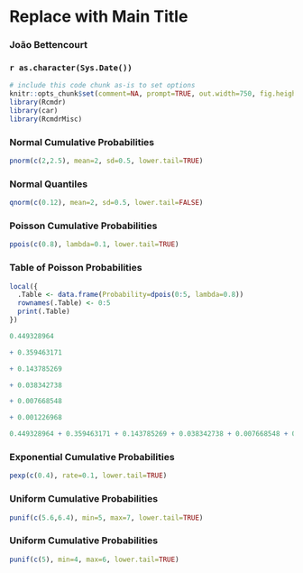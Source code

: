 <!-- R Commander Markdown Template -->

Replace with Main Title
=======================

### João Bettencourt

### `r as.character(Sys.Date())`

```r
# include this code chunk as-is to set options
knitr::opts_chunk$set(comment=NA, prompt=TRUE, out.width=750, fig.height=8, fig.width=8)
library(Rcmdr)
library(car)
library(RcmdrMisc)
```


### Normal Cumulative Probabilities
```r
pnorm(c(2,2.5), mean=2, sd=0.5, lower.tail=TRUE)
```


### Normal Quantiles
```r
qnorm(c(0.12), mean=2, sd=0.5, lower.tail=FALSE)
```


### Poisson Cumulative Probabilities
```r
ppois(c(0.8), lambda=0.1, lower.tail=TRUE)
```


### Table of Poisson Probabilities
```r
local({
  .Table <- data.frame(Probability=dpois(0:5, lambda=0.8))
  rownames(.Table) <- 0:5 
  print(.Table)
})
```


```r
0.449328964
```


```r
+ 0.359463171
```


```r
+ 0.143785269
```


```r
+ 0.038342738
```


```r
+ 0.007668548
```


```r
+ 0.001226968
```


```r
0.449328964 + 0.359463171 + 0.143785269 + 0.038342738 + 0.007668548 + 0.001226968
```



### Exponential Cumulative Probabilities
```r
pexp(c(0.4), rate=0.1, lower.tail=TRUE)
```


### Uniform Cumulative Probabilities
```r
punif(c(5.6,6.4), min=5, max=7, lower.tail=TRUE)
```


### Uniform Cumulative Probabilities
```r
punif(c(5), min=4, max=6, lower.tail=TRUE)
```

